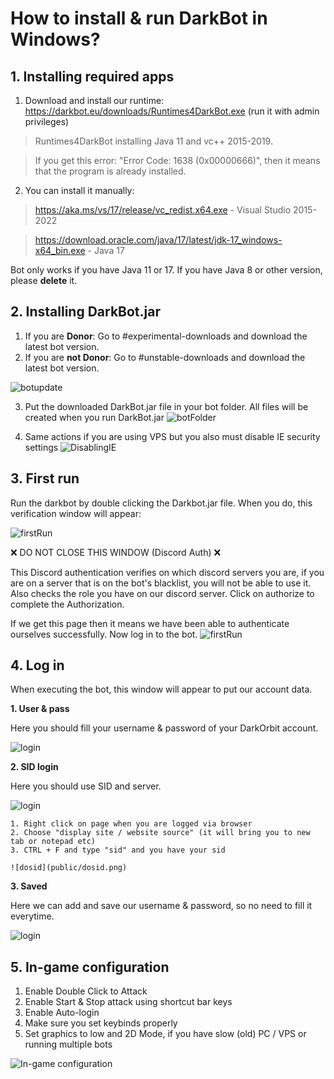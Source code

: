 # How to install & run DarkBot in Windows?

## 1. Installing required apps
1. Download and install our runtime: https://darkbot.eu/downloads/Runtimes4DarkBot.exe (run it with admin privileges)

> Runtimes4DarkBot installing Java 11 and vc++ 2015-2019. 

> If you get this error: "Error Code: 1638 (0x00000666)", then it means that the program is already installed.

2. You can install it manually:
> https://aka.ms/vs/17/release/vc_redist.x64.exe - Visual Studio 2015-2022

> https://download.oracle.com/java/17/latest/jdk-17_windows-x64_bin.exe - Java 17

Bot only works if you have Java 11 or 17. If you have Java 8 or other version, please **delete** it.

## 2. Installing DarkBot.jar
1. If you are **Donor**: Go to #experimental-downloads and download the latest bot version.
2. If you are **not Donor**:  Go to #unstable-downloads and download the latest bot version.

![botupdate](public/botupdate.png)

3. Put the downloaded DarkBot.jar file in your bot folder. All files will be created when you run DarkBot.jar
![botFolder](public/botFolder.png)

4. Same actions if you are using VPS but you also must disable IE security settings
![DisablingIE](public/vps_ieDisable.png)

## 3. First run

Run the darkbot by double clicking the Darkbot.jar file. When you do, this verification window will appear:

![firstRun](public/discordAuth.png)

❌ DO NOT CLOSE THIS WINDOW (Discord Auth) ❌

This Discord authentication verifies on which discord servers you are, if you are on a server that is on the bot's blacklist, you will not be able to use it.
Also checks the role you have on our discord server. Click on authorize to complete the Authorization.

If we get this page then it means we have been able to authenticate ourselves successfully.
Now log in to the bot.
![firstRun](public/discordAuth2.png)

## 4. Log in

When executing the bot, this window will appear to put our account data.

**1. User & pass**

Here you should fill your username & password of your DarkOrbit account.

![login](public/login1.png)

**2. SID login**

Here you should use SID and server.

![login](public/login2.png)

```How to find SID and server?
1. Right click on page when you are logged via browser
2. Choose "display site / website source" (it will bring you to new tab or notepad etc)
3. CTRL + F and type "sid" and you have your sid

![dosid](public/dosid.png)
```

**3. Saved**

Here we can add and save our username & password, so no need to fill it everytime.

![login](public/login3.png)

## 5. In-game configuration
 1. Enable Double Click to Attack
 2. Enable Start & Stop attack using shortcut bar keys
 3. Enable Auto-login
 4. Make sure you set keybinds properly
 5. Set graphics to low and 2D Mode, if you have slow (old) PC / VPS or running multiple bots

![In-game configuration](public/ingameConf.png)